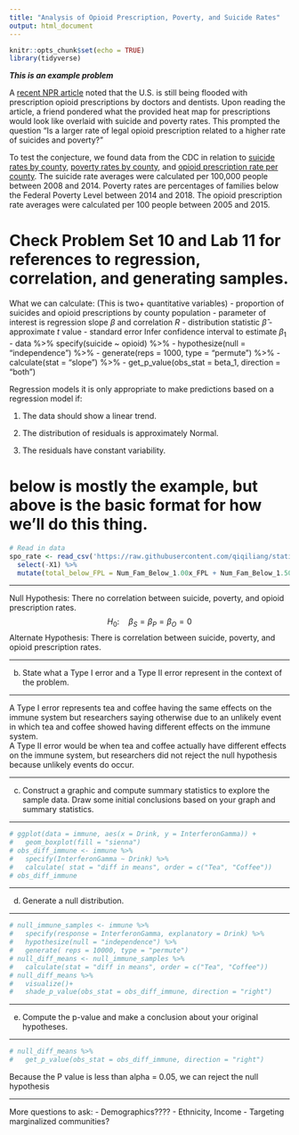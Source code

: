 ```yaml
---
title: "Analysis of Opioid Prescription, Poverty, and Suicide Rates"
output: html_document
---
```


```r
knitr::opts_chunk$set(echo = TRUE)
library(tidyverse)
```

***This is an example problem***

A [recent NPR article](https://www.npr.org/2020/07/17/887590699/doctors-and-dentists-still-flooding-u-s-with-opioid-prescriptions) noted that the U.S. is still being flooded with prescription opioid prescriptions by doctors and dentists. Upon reading the article, a friend pondered what the provided heat map for prescriptions would look like overlaid with suicide and poverty rates. This prompted the question "Is a larger rate of legal opioid prescription related to a higher rate of suicides and poverty?"  

To test the conjecture, we found data from the CDC in relation to [suicide rates by county](https://wisqars.cdc.gov:8443/cdcMapFramework/mapModuleInterface.jsp), [poverty rates by county](https://data.hrsa.gov/tools/data-explorer?ds=29,34), and [opioid prescription rate per county](https://www.cdc.gov/drugoverdose/maps/rxrate-maps.html). The suicide rate averages were calculated per 100,000 people between 2008 and 2014. Poverty rates are percentages of families below the Federal Poverty Level between 2014 and 2018. The opioid prescription rate averages were calculated per 100 people between 2005 and 2015.  

# Check Problem Set 10 and Lab 11 for references to regression, correlation, and generating samples.

What we can calculate: (This is two+ quantitative variables)
 - proportion of suicides and opioid prescriptions by county population
 - parameter of interest is regression slope $\beta$ and correlation $R$
 - distribution statistic $\hat{\beta}$
    - approximate $t$ value
    - standard error
Infer confidence interval to estimate $\beta_1$
 - data %>% specify(suicide ~ opioid) %>%
 - hypothesize(null = "independence") %>%
 - generate(reps = 1000, type = "permute") %>%
 - calculate(stat = "slope") %>%
 - get_p_value(obs_stat = beta_1, direction = "both")
 
Regression models
  it is only appropriate to make predictions based on a regression model if:
    
  1. The data should show a linear trend.
  
  2. The distribution of residuals is approximately Normal.
  
  3. The residuals have constant variability.
  
# below is mostly the example, but above is the basic format for how we'll do this thing.

```r
# Read in data
spo_rate <- read_csv('https://raw.githubusercontent.com/qiqiliang/statistics/master/US_Suicide_Poverty_Opioid_Prescription_Rates') %>%
  select(-X1) %>%
  mutate(total_below_FPL = Num_Fam_Below_1.00x_FPL + Num_Fam_Below_1.50x_FPL + Num_Fam_Below_2.00x_FPL)
```


*********************************************************************************
Null Hypothesis: There no correlation between suicide, poverty, and opioid prescription rates.
$$H_0: \quad \beta_S = \beta_P = \beta_O = 0$$
Alternate Hypothesis:  There is correlation between suicide, poverty, and opioid prescription rates. 



*********************************************************************************

b. State what a Type I error and a Type II error represent in the context of the problem.

*********************************************************************************
 A Type I error represents tea and coffee having the same effects on the immune system but researchers saying otherwise due to an unlikely event in which tea and coffee showed having different effects on the immune system.  
 A Type II error would be when tea and coffee actually have different effects on the immune system, but researchers did not reject the null hypothesis because unlikely events do occur. 



*********************************************************************************


c. Construct a graphic and compute summary statistics to explore the sample data.  Draw some initial conclusions based on your graph and summary statistics.



*********************************************************************************
```r
# ggplot(data = immune, aes(x = Drink, y = InterferonGamma)) +
#   geom_boxplot(fill = "sienna")
# obs_diff_immune <- immune %>%
#   specify(InterferonGamma ~ Drink) %>%
#   calculate( stat = "diff in means", order = c("Tea", "Coffee"))
# obs_diff_immune
```




*********************************************************************************


d. Generate a null distribution.

*********************************************************************************
```r
# null_immune_samples <- immune %>%
#   specify(response = InterferonGamma, explanatory = Drink) %>%
#   hypothesize(null = "independence") %>%
#   generate( reps = 10000, type = "permute")
# null_diff_means <- null_immune_samples %>% 
#   calculate(stat = "diff in means", order = c("Tea", "Coffee"))
# null_diff_means %>%
#   visualize()+
#   shade_p_value(obs_stat = obs_diff_immune, direction = "right")
```


*********************************************************************************
 

e. Compute the p-value and make a conclusion about your original hypotheses.

*********************************************************************************
```r
# null_diff_means %>%
#   get_p_value(obs_stat = obs_diff_immune, direction = "right")
```
Because the P value is less than alpha = 0.05, we can reject the null hypothesis 


*********************************************************************************



More questions to ask:
 - Demographics????
    - Ethnicity, Income
    - Targeting marginalized communities?
